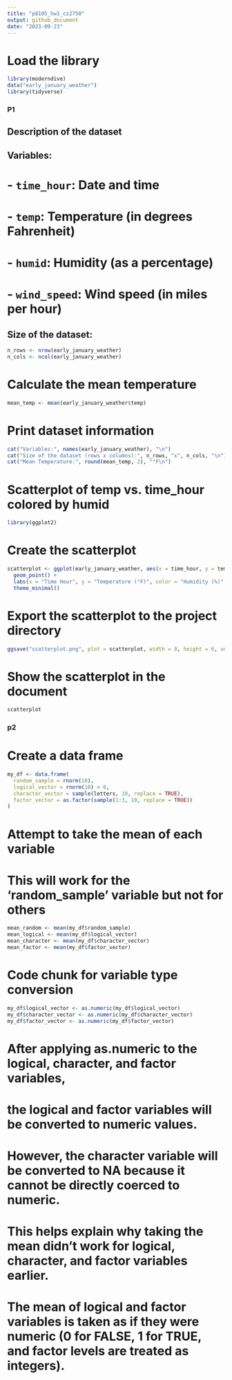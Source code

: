 ```yaml
---
title: "p8105_hw1_cz2750"
output: github_document
date: "2023-09-23"
---
```


# Load the library

```r
library(moderndive)
data("early_january_weather")
library(tidyverse)
```

### P1

## Description of the dataset
## Variables:
# - `time_hour`: Date and time
# - `temp`: Temperature (in degrees Fahrenheit)
# - `humid`: Humidity (as a percentage)
# - `wind_speed`: Wind speed (in miles per hour)
## Size of the dataset:
```r
n_rows <- nrow(early_january_weather)
n_cols <- ncol(early_january_weather)
```

# Calculate the mean temperature
```r
mean_temp <- mean(early_january_weather$temp)
```

# Print dataset information
```r
cat("Variables:", names(early_january_weather), "\n")
cat("Size of the dataset (rows x columns):", n_rows, "x", n_cols, "\n")
cat("Mean Temperature:", round(mean_temp, 2), "°F\n")
```

# Scatterplot of temp vs. time_hour colored by humid
```r
library(ggplot2)
```

# Create the scatterplot
```r
scatterplot <- ggplot(early_january_weather, aes(x = time_hour, y = temp, color = humid)) +
  geom_point() +
  labs(x = "Time Hour", y = "Temperature (°F)", color = "Humidity (%)", title = "Temperature vs. Time Hour with Humidity") +
  theme_minimal()
```

# Export the scatterplot to the project directory
```r
ggsave("scatterplot.png", plot = scatterplot, width = 8, height = 6, units = "in")
```

# Show the scatterplot in the document
```r
scatterplot
```

### p2

# Create a data frame
```r
my_df <- data.frame(
  random_sample = rnorm(10), 
  logical_vector = rnorm(10) > 0,
  character_vector = sample(letters, 10, replace = TRUE), 
  factor_vector = as.factor(sample(1:3, 10, replace = TRUE)) 
)
```

# Attempt to take the mean of each variable
# This will work for the 'random_sample' variable but not for others
```r
mean_random <- mean(my_df$random_sample)
mean_logical <- mean(my_df$logical_vector)
mean_character <- mean(my_df$character_vector)
mean_factor <- mean(my_df$factor_vector)
```

# Code chunk for variable type conversion
```r
my_df$logical_vector <- as.numeric(my_df$logical_vector)
my_df$character_vector <- as.numeric(my_df$character_vector)
my_df$factor_vector <- as.numeric(my_df$factor_vector)
```

# After applying as.numeric to the logical, character, and factor variables,
# the logical and factor variables will be converted to numeric values.
# However, the character variable will be converted to NA because it cannot be directly coerced to numeric.

# This helps explain why taking the mean didn't work for logical, character, and factor variables earlier.
# The mean of logical and factor variables is taken as if they were numeric (0 for FALSE, 1 for TRUE, and factor levels are treated as integers).